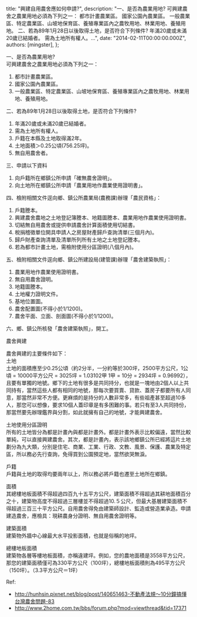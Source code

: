 
  title: "興建自用農舍應如何申請?",
  description: "一、是否為農業用地? 可興建農舍之農業用地必須為下列之一： 都市計畫農業區。 國家公園內農業區。 一般農業區、特定農業區、山坡地保育區、養殖專業區內之農牧用地、林業用地、養殖用地。 二、若為89年1月28日以後取得土地，是否符合下列條件? 年滿20歲或未滿20歲已結婚者。 需為土地所有權人。...",
  date: "2014-02-11T00:00:00.000Z",
  authors: [mingster],
};

<p>一、是否為農業用地?<br />
可興建農舍之農業用地必須為下列之一：</p>
<ol>
<li>都市計畫農業區。
</li>
<li>國家公園內農業區。
</li>
<li>一般農業區、特定農業區、山坡地保育區、養殖專業區內之農牧用地、林業用地、養殖用地。</li>
</ol>
<p>二、若為89年1月28日以後取得土地，是否符合下列條件?</p>
<ol>
<li>年滿20歲或未滿20歲已結婚者。
</li>
<li>需為土地所有權人。
</li>
<li>戶籍在本縣及土地取得滿2年。
</li>
<li>土地面積＞0.25公頃(756.25坪)。
</li>
<li>無自用農舍者。</li>
</ol>
<p>三、申請以下資料</p>
<ol>
<li>向戶籍所在鄉鎮公所申請「確無農舍證明」。
</li>
<li>向土地所在鄉鎮公所申請「農業用地作農業使用證明書」。
</li>
</ol>
<p>四、檢附相關文件逕向鄉、鎮公所農業局(農務課)辦理「農民資格」：</p>
<ol>
<li>戶籍謄本。
</li>
<li>興建農舍農地之土地登記簿謄本、地籍圖謄本、農業用地作農業使用證明書。
</li>
<li>切結無自用農舍或提供申請農舍計算面積使用切結書。
</li>
<li>稅捐稽徵單位開具申請人之房屋財產歸戶查詢清單(三個月內)。
</li>
<li>歸戶財產查詢清單及清單所列所有土地之土地登記謄本。
</li>
<li>若為都市計畫土地，需檢附使用分區證明(八個月內)。
</li>
</ol>
<p>五、檢附相關文件逕向鄉、鎮公所建設局(建管課)辦理「農舍建築執照」：</p>
<ol>
<li>農業用地作農業使用證明書。
</li>
<li>無自用農舍證明。
</li>
<li>地籍圖謄本。
</li>
<li>土地權力證明文件。
</li>
<li>基地位置圖。
</li>
<li>農舍配置圖(不得小於1/1200)。
</li>
<li>農舍平面、立面、剖面圖(不得小於1/1200)。
</li>
</ol>
<p>六、鄉、鎮公所核發「農舍建築執照」，開工。</p>
<p>農舍興建</p>
<p>農舍興建的主要條件如下：<br />
土地<br />
土地的面積應至少0.25公頃（約2分半，一分約等於300坪，2500平方公尺，1公頃 = 10000平方公尺 = 3025坪 = 1.03102甲 1甲 = 10分 = 2934坪 = 0.96992），且要有單獨的地號。鄉下的土地有很多是共同持分，也就是一塊地由2個人以上共同持有，當然這些人都有相同的地號，那每次要買賣、貸款、蓋房子都要所有人同意，那當然非常不方便。更麻煩的是持分的人數非常多，有些祖產甚至超過10多人，那您可以想像，要求10個人蓋印章是有多困難的事。若只有至3人共同持份，那當然要先辦理鑑界與分割，如此就擁有自己的地號，才能興建農舍。</p>
<p>土地使用分區證明<br />
所有的土地皆分為都是計畫內與都是計畫外。都是計畫外表示比較偏遠，當然比較單純，可以直接興建農舍。其次，都是計畫內，表示該地鄉鎮公所已經將這片土地劃分為九大類，分別是住宅、商業、工業、行政、文教、風景、保護、農業及特定區，所以務必先行查詢，免得買到公園預定地，當然欲哭無淚。</p>
<p>戶籍<br />
戶籍與土地的取得均要兩年以上，所以務必將戶籍也遷至土地所在鄉鎮。</p>
<p>面積<br />
其總樓地板面積不得超過四百九十五平方公尺，建築面積不得超過其耕地面積百分之十，建築物高度不得超過三層樓並不得超過10.５公尺，但最大基層建築面積不得超過三百三十平方公尺。自用農舍得免由建築師設計、監造或營造業承造。申請建造農舍，應檢具：現耕農身分證明、無自用農舍證明等。</p>
<p>建築面積<br />
建築物外牆中心線最大水平投影面積，也就是俗稱的地坪。</p>
<p>總樓地板面積<br />
建築物各層等樓地板面積，亦稱違建坪。例如，您的農地面積是3558平方公尺，那您的建築面積僅可為330平方公尺（100坪），總樓地板面積則為495平方公尺（150坪）。（3.3平方公尺＝1坪）</p>
<p>Ref:</p>
<ul>
<li><a href="http://hunhsin.pixnet.net/blog/post/140651463-不動產法規～10分鐘搞懂台灣農舍問題-83">http://hunhsin.pixnet.net/blog/post/140651463-不動產法規～10分鐘搞懂台灣農舍問題-83</a></li>
<li><a href="http://www.2home.com.tw/bbs/forum.php?mod=viewthread&amp;tid=17371">http://www.2home.com.tw/bbs/forum.php?mod=viewthread&amp;tid=17371</a></li>
</ul>
